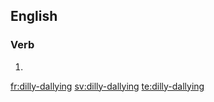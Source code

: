 ==English==

===Verb===
{{head|en}}

# {{present participle of|dilly-dally|lang=en}}

[[fr:dilly-dallying]]
[[sv:dilly-dallying]]
[[te:dilly-dallying]]